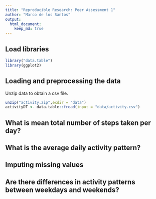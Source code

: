 ```yaml
---
title: "Reproducible Research: Peer Assessment 1"
author: "Marco de los Santos"
output: 
  html_document:
    keep_md: true
---
```


## Load libraries
```r
library("data.table")
library(ggplot2)
```

## Loading and preprocessing the data
Unzip data to obtain a csv file.

```r
unzip("activity.zip",exdir = "data")
activityDT <- data.table::fread(input = "data/activity.csv")
```


## What is mean total number of steps taken per day?



## What is the average daily activity pattern?



## Imputing missing values



## Are there differences in activity patterns between weekdays and weekends?
